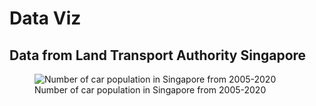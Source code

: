 # Data Viz

## Data from Land Transport Authority Singapore



![Number of car population in Singapore from 2005-2020](/lta/car_makes/LTA_car_make.png)
